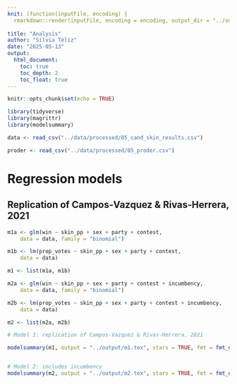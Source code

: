 ```yaml
---
knit: (function(inputFile, encoding) {
  rmarkdown::render(inputFile, encoding = encoding, output_dir = "../output") })
  
title: "Analysis"
author: "Silvia Téliz"
date: "2025-05-13"
output:
  html_document:
    toc: true
    toc_depth: 2      
    toc_float: true
---
```


```r
knitr::opts_chunk$set(echo = TRUE)
```

```r
library(tidyverse)
library(magrittr)
library(modelsummary)
```

```r
data <- read_csv("../data/processed/05_cand_skin_results.csv")

proder <- read_csv("../data/processed/05_proder.csv")
```

# Regression models

## Replication of Campos‐Vazquez & Rivas‐Herrera, 2021

```r
m1a <- glm(win ~ skin_pp + sex + party + contest,
    data = data, family = "binomial") 

m1b <- lm(prop_votes ~ skin_pp + sex + party + contest,
    data = data)

m1 <- list(m1a, m1b)
```


```r
m2a <- glm(win ~ skin_pp + sex + party + contest + incumbency,
    data = data, family = "binomial")

m2b <- lm(prop_votes ~ skin_pp + sex + party + contest + incumbency,
    data = data)

m2 <- list(m2a, m2b)

```


```r

# Model 1: replication of Campos‐Vazquez & Rivas‐Herrera, 2021

modelsummary(m1, output = "../output/m1.tex", stars = TRUE, fmt = fmt_decimal(3))


# Model 2: includes incumbency
modelsummary(m2, output = "../output/m2.tex", stars = TRUE, fmt = fmt_decimal(3))


```




